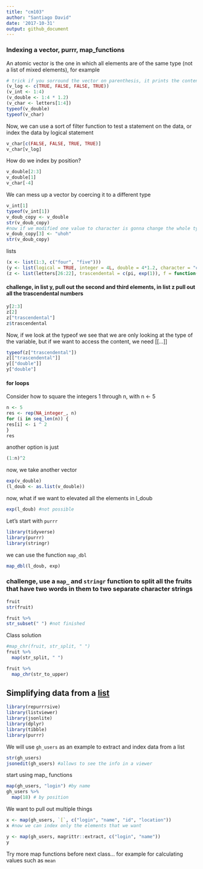```yaml
---
title: "cm103"
author: "Santiago David"
date: '2017-10-31'
output: github_document
---
```


### Indexing a vector, purrr, map_functions

An atomic vector is the one in which all elements are of the same type (not a list of mixed elements), for example

```r
# trick if you sorround the vector on parenthesis, it prints the content
(v_log <- c(TRUE, FALSE, FALSE, TRUE))
(v_int <- 1:4)
(v_double <- 1:4 * 1.2)
(v_char <- letters[1:4])
typeof(v_double)
typeof(v_char)
```

Now, we can use a sort of filter function to test a statement on the data, 
or index the data by logical statement
```r
v_char[c(FALSE, FALSE, TRUE, TRUE)]
v_char[v_log]
```
How do we index by position?
```r
v_double[2:3]
v_double[1]
v_char[-4]
```

We can mess up a vector by coercing it to a different type
```r
v_int[1]
typeof(v_int[1])
v_doub_copy <- v_double
str(v_doub_copy)
#now if we modified one value to character is gonna change the whole type of the vector
v_doub_copy[3] <- "uhoh"
str(v_doub_copy)
```

lists
```r
(x <- list(1:3, c("four", "five")))
(y <- list(logical = TRUE, integer = 4L, double = 4*1.2, character = "character"))
(z <- list(letters[26:22], trascendental = c(pi, exp(1)), f = function(x)x^2))
```

#### challenge, in list y, pull out the second and third elements, in list z pull out all the trascendental numbers

```r
y[2:3]
z[2]
z["trascendental"]
z$trascendental
```

Now, if we look at the typeof we see that we are only looking at the type of the variable, but if we want to access the content, we need [[...]]
```r
typeof(z["trascendental"])
z[["trascendental"]]
y[["double"]]
y["double"]
```

#### for loops

Consider how to square the integers 1 through n, with n <- 5
```r
n <- 5
res <- rep(NA_integer_, n)
for (i in seq_len(n)) {
res[i] <- i ^ 2  
}
res
```

another option is just
```r
(1:n)^2
```

now, we take another vector
```r
exp(v_double)
(l_doub <- as.list(v_double))
```
now, what if we want to elevated all the elements in l_doub
```r
exp(l_doub) #not possible
```

Let's start with `purrr`
```r
library(tidyverse)
library(purrr)
library(stringr)
```

we can use the function `map_dbl`
```r
map_dbl(l_doub, exp)
```

### challenge, use a `map_` and `stringr` function to split all the fruits that have two words in them to two separate character strings
```r
fruit
str(fruit)

fruit %>% 
str_subset(" ") #not finished
```

Class solution
```r
#map_chr(fruit, str_split, " ")
fruit %>% 
  map(str_split, " ")

fruit %>% 
  map_chr(str_to_upper)
```

## Simplifying data from a [list](https://htmlpreview.github.io/?https://github.com/JoeyBernhardt/stat545-purrr/blob/master/purrr-lesson.html)
```r
library(repurrrsive)
library(listviewer)
library(jsonlite)
library(dplyr)
library(tibble)
library(purrr)
```

We will use `gh_users` as an example to extract and index data from a list
```r
str(gh_users)
jsonedit(gh_users) #allows to see the info in a viewer
```

start using map_ functions
```r
map(gh_users, "login") #by name
gh_users %>% 
  map(18) # by position
```

We want to pull out multiple things
```r
x <- map(gh_users, `[`, c("login", "name", "id", "location"))
x #now we can index only the elements that we want
```

```r
y <- map(gh_users, magrittr::extract, c("login", "name"))
y
```

Try more map functions before next class... for example for calculating values such as `mean`

